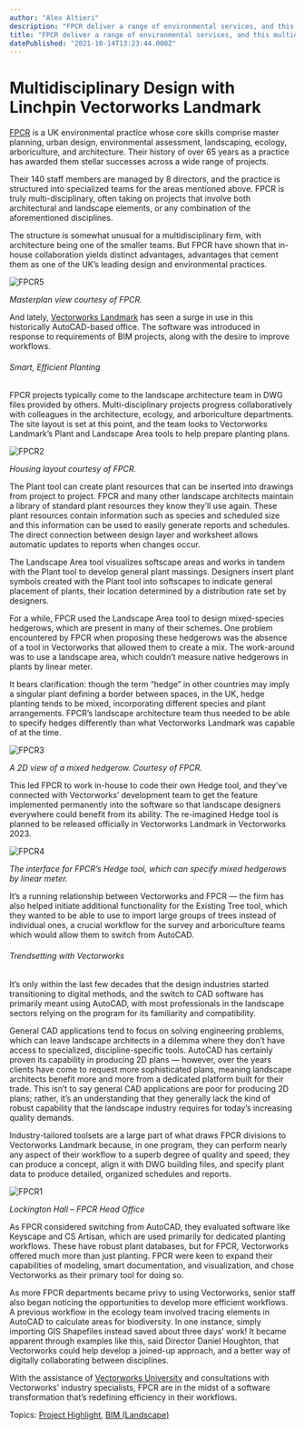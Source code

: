 ```yaml
---
author: "Alex Altieri"
description: "FPCR deliver a range of environmental services, and this multidisciplinary office ties everything together with Vectorworks Landmark. "
title: "FPCR deliver a range of environmental services, and this multidisciplinary office ties everything together with Vectorworks Landmark. " 
datePublished: "2021-10-14T13:23:44.000Z"
---
```

# Multidisciplinary Design with Linchpin Vectorworks Landmark

[FPCR](https://www.fpcr.co.uk/) is a UK environmental practice whose core skills comprise master planning, urban design, environmental assessment, landscaping, ecology, arboriculture, and architecture. Their history of over 65 years as a practice has awarded them stellar successes across a wide range of projects.

Their 140 staff members are managed by 8 directors, and the practice is structured into specialized teams for the areas mentioned above. FPCR is truly multi-disciplinary, often taking on projects that involve both architectural and landscape elements, or any combination of the aforementioned disciplines.

The structure is somewhat unusual for a multidisciplinary firm, with architecture being one of the smaller teams. But FPCR have shown that in-house collaboration yields distinct advantages, advantages that cement them as one of the UK’s leading design and environmental practices.

![FPCR5](https://blog.vectorworks.net/hs-fs/hubfs/Blog%20Images/211011_FPCR%20Case%20Study/FPCR5.jpg?width=1400&name=FPCR5.jpg)

_Masterplan view courtesy of FPCR._

And lately, [Vectorworks Landmark](http://vectorworks.net/landmark) has seen a surge in use in this historically AutoCAD-based office. The software was introduced in response to requirements of BIM projects, along with the desire to improve workflows.

###### Smart, Efficient Planting

FPCR projects typically come to the landscape architecture team in DWG files provided by others. Multi-disciplinary projects progress collaboratively with colleagues in the architecture, ecology, and arboriculture departments. The site layout is set at this point, and the team looks to Vectorworks Landmark’s Plant and Landscape Area tools to help prepare planting plans.

![FPCR2](https://blog.vectorworks.net/hs-fs/hubfs/Blog%20Images/211011_FPCR%20Case%20Study/FPCR2.jpg?width=1400&name=FPCR2.jpg)

_Housing layout courtesy of FPCR._

The Plant tool can create plant resources that can be inserted into drawings from project to project. FPCR and many other landscape architects maintain a library of standard plant resources they know they’ll use again. These plant resources contain information such as species and scheduled size and this information can be used to easily generate reports and schedules. The direct connection between design layer and worksheet allows automatic updates to reports when changes occur.

The Landscape Area tool visualizes softscape areas and works in tandem with the Plant tool to develop general plant massings. Designers insert plant symbols created with the Plant tool into softscapes to indicate general placement of plants, their location determined by a distribution rate set by designers.

For a while, FPCR used the Landscape Area tool to design mixed-species hedgerows, which are present in many of their schemes. One problem encountered by FPCR when proposing these hedgerows was the absence of a tool in Vectorworks that allowed them to create a mix. The work-around was to use a landscape area, which couldn’t measure native hedgerows in plants by linear meter.

It bears clarification: though the term “hedge” in other countries may imply a singular plant defining a border between spaces, in the UK, hedge planting tends to be mixed, incorporating different species and plant arrangements. FPCR’s landscape architecture team thus needed to be able to specify hedges differently than what Vectorworks Landmark was capable of at the time.

![FPCR3](https://blog.vectorworks.net/hs-fs/hubfs/Blog%20Images/211011_FPCR%20Case%20Study/FPCR3.jpg?width=1400&name=FPCR3.jpg)

_A 2D view of a mixed hedgerow. Courtesy of FPCR._

This led FPCR to work in-house to code their own Hedge tool, and they’ve connected with Vectorworks’ development team to get the feature implemented permanently into the software so that landscape designers everywhere could benefit from its ability. The re-imagined Hedge tool is planned to be released officially in Vectorworks Landmark in Vectorworks 2023.

![FPCR4](https://blog.vectorworks.net/hs-fs/hubfs/Blog%20Images/211011_FPCR%20Case%20Study/FPCR4.jpg?width=511&name=FPCR4.jpg)

_The interface for FPCR’s Hedge tool, which can specify mixed hedgerows by linear meter._

It’s a running relationship between Vectorworks and FPCR — the firm has also helped initiate additional functionality for the Existing Tree tool, which they wanted to be able to use to import large groups of trees instead of individual ones, a crucial workflow for the survey and arboriculture teams which would allow them to switch from AutoCAD.

###### Trendsetting with Vectorworks

It’s only within the last few decades that the design industries started transitioning to digital methods, and the switch to CAD software has primarily meant using AutoCAD, with most professionals in the landscape sectors relying on the program for its familiarity and compatibility.

General CAD applications tend to focus on solving engineering problems, which can leave landscape architects in a dilemma where they don’t have access to specialized, discipline-specific tools. AutoCAD has certainly proven its capability in producing 2D plans — however, over the years clients have come to request more sophisticated plans, meaning landscape architects benefit more and more from a dedicated platform built for their trade. This isn’t to say general CAD applications are poor for producing 2D plans; rather, it’s an understanding that they generally lack the kind of robust capability that the landscape industry requires for today’s increasing quality demands.

Industry-tailored toolsets are a large part of what draws FPCR divisions to Vectorworks Landmark because, in one program, they can perform nearly any aspect of their workflow to a superb degree of quality and speed; they can produce a concept, align it with DWG building files, and specify plant data to produce detailed, organized schedules and reports.

![FPCR1](https://blog.vectorworks.net/hs-fs/hubfs/Blog%20Images/211011_FPCR%20Case%20Study/FPCR1.jpg?width=1400&name=FPCR1.jpg)

_Lockington Hall – FPCR Head Office_

As FPCR considered switching from AutoCAD, they evaluated software like Keyscape and CS Artisan, which are used primarily for dedicated planting workflows. These have robust plant databases, but for FPCR, Vectorworks offered much more than just planting. FPCR were keen to expand their capabilities of modeling, smart documentation, and visualization, and chose Vectorworks as their primary tool for doing so.

As more FPCR departments became privy to using Vectorworks, senior staff also began noticing the opportunities to develop more efficient workflows. A previous workflow in the ecology team involved tracing elements in AutoCAD to calculate areas for biodiversity. In one instance, simply importing GIS Shapefiles instead saved about three days’ work! It became apparent through examples like this, said Director Daniel Houghton, that Vectorworks could help develop a joined-up approach, and a better way of digitally collaborating between disciplines.

With the assistance of [Vectorworks University](http://university.vectorworks.net) and consultations with Vectorworks’ industry specialists, FPCR are in the midst of a software transformation that’s redefining efficiency in their workflows.

 Topics: [Project Highlight](https://blog.vectorworks.net/topic/project-highlight), [BIM (Landscape)](https://blog.vectorworks.net/topic/bim-landscape) 

 